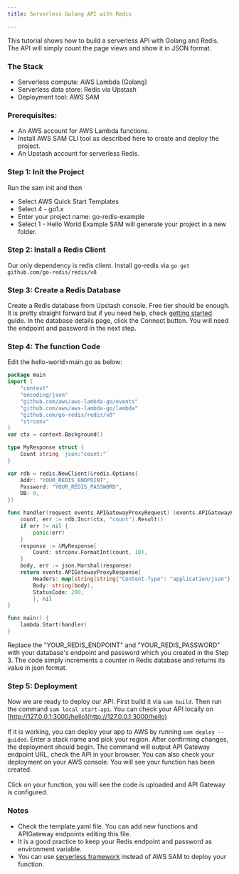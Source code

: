 ```yaml
---
title: Serverless Golang API with Redis

---
```



This tutorial shows how to build a serverless API with Golang and Redis. The API will simply count the page views and show it in JSON format. 
### The Stack
- Serverless compute: AWS Lambda (Golang)
- Serverless data store: Redis via Upstash
- Deployment tool: AWS SAM

### Prerequisites:
- An AWS account for AWS Lambda functions.
- Install AWS SAM CLI tool as described here to create and deploy the project.
- An Upstash account for serverless Redis.

### Step 1: Init the Project
Run the sam init and then
- Select AWS Quick Start Templates
- Select 4 - go1.x
- Enter your project name: go-redis-example
- Select 1 - Hello World Example SAM will generate your project in a new folder.

### Step 2: Install a Redis Client
Our only dependency is redis client. Install go-redis via `go get github.com/go-redis/redis/v8`
### Step 3: Create a Redis Database
Create a Redis database from Upstash console. Free tier should be enough. It is pretty straight forward but if you need help, check [getting started](../overall/getstarted.md) guide. In the database details page, click the Connect button. You will need the endpoint and password in the next step.
### Step 4: The function Code
Edit the hello-world>main.go as below:
```go
package main
import (
    "context"
    "encoding/json"
    "github.com/aws/aws-lambda-go/events"
    "github.com/aws/aws-lambda-go/lambda"
    "github.com/go-redis/redis/v8"
    "strconv"
)
var ctx = context.Background()

type MyResponse struct {
    Count string `json:"count:"`
}

var rdb = redis.NewClient(&redis.Options{
    Addr: "YOUR_REDIS_ENDPOINT",
    Password: "YOUR_REDIS_PASSWORD",
    DB: 0,
})

func handler(request events.APIGatewayProxyRequest) (events.APIGatewayProxyResponse, error) {
    count, err := rdb.Incr(ctx, "count").Result()
    if err != nil {
        panic(err)
    }
    response := &MyResponse{
        Count: strconv.FormatInt(count, 10),
    }
    body, err := json.Marshal(response)
    return events.APIGatewayProxyResponse{
        Headers: map[string]string{"Content-Type": "application/json"},
        Body: string(body),
        StatusCode: 200,
        }, nil
}

func main() {
    lambda.Start(handler)
}
```
Replace the "YOUR_REDIS_ENDPOINT" and "YOUR_REDIS_PASSWORD" with your database's endpoint and password which you created in the Step 3.
The code simply increments a counter in Redis database and returns its value in json format.
### Step 5: Deployment
Now we are ready to deploy our API. First build it via `sam build`. 
Then run the command `sam local start-api`. 
You can check your API locally on [http://127.0.0.1:3000/hello](http://127.0.0.1:3000/hello)
<br/>
<br/>
If it is working, you can deploy your app to AWS by running `sam deploy --guided`. Enter a stack name and pick your region. After confirming changes, the deployment should begin.
The command will output API Gateway endpoint URL, check the API in your browser.
You can also check your deployment on your AWS console. You will see your function has been created.
<br/>
<br/>
Click on your function, you will see the code is uploaded and API Gateway is configured.

### Notes
- Check the template.yaml file. You can add new functions and APIGateway endpoints editing this file. 
- It is a good practice to keep your Redis endpoint and password as environment variable.
- You can use [serverless framework](https://www.serverless.com/) instead of AWS SAM to deploy your function. 

